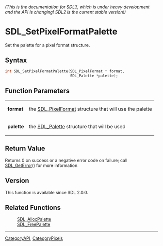 ====== (This is the documentation for SDL3, which is under heavy development and the API is changing! SDL2 is the current stable version!) ======
= SDL_SetPixelFormatPalette =

Set the palette for a pixel format structure.

== Syntax ==

<syntaxhighlight lang='c'>
int SDL_SetPixelFormatPalette(SDL_PixelFormat * format,
                              SDL_Palette *palette);
</syntaxhighlight>

== Function Parameters ==

{|
|'''format'''
|the [[SDL_PixelFormat]] structure that will use the palette
|-
|'''palette'''
|the [[SDL_Palette]] structure that will be used
|}

== Return Value ==

Returns 0 on success or a negative error code on failure; call
[[SDL_GetError]]() for more information.

== Version ==

This function is available since SDL 2.0.0.

== Related Functions ==

:[[SDL_AllocPalette]]
:[[SDL_FreePalette]]

----
[[CategoryAPI]], [[CategoryPixels]]


